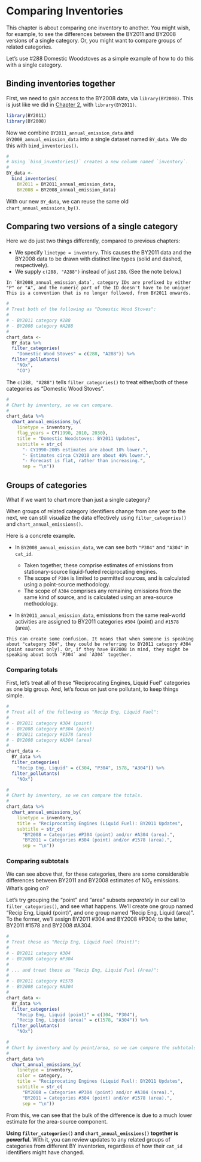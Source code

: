 # Comparing Inventories

This chapter is about comparing one inventory to another. You might wish, for example, to see the differences between the BY2011 and BY2008 versions of a single category. Or, you might want to compare groups of related categories.

Let's use #288 Domestic Woodstoves as a simple example of how to do this with a single category.

## Binding inventories together

First, we need to gain access to the BY2008 data, via `library(BY2008)`. This is just like we did in [Chapter 2](#setup), with `library(BY2011)`.

```r
library(BY2011)
library(BY2008)
```

Now we combine `BY2011_annual_emission_data` and `BY2008_annual_emission_data` into a single dataset named `BY_data`. We do this with `bind_inventories()`. 

```r
#
# Using `bind_inventories()` creates a new column named `inventory`.
#
BY_data <-
  bind_inventories(
    BY2011 = BY2011_annual_emission_data,
    BY2008 = BY2008_annual_emission_data)
```

With our new `BY_data`, we can reuse the same old `chart_annual_emissions_by()`.

## Comparing two versions of a single category

Here we do just two things differently, compared to previous chapters:

- We specify `linetype = inventory`. This causes the BY2011 data and the BY2008 data to be drawn with distinct line types (solid and dashed, respectively).
- We supply `c(288, "A288")` instead of just `288`. (See the note below.)

```block
In `BY2008_annual_emission_data`, category IDs are prefixed by either "P" or "A", and the numeric part of the ID doesn't have to be unique! This is a convention that is no longer followed, from BY2011 onwards. 
```

```r
#
# Treat both of the following as "Domestic Wood Stoves":
#
# - BY2011 category #288
# - BY2008 category #A288
#
chart_data <-
  BY_data %>%
  filter_categories(
    "Domestic Wood Stoves" = c(288, "A288")) %>%
  filter_pollutants(
    "NOx", 
    "CO") 
```

The `c(288, "A288")` tells `filter_categories()` to treat either/both of these categories as  "Domestic Wood Stoves".

```r
#
# Chart by inventory, so we can compare.
#
chart_data %>%
  chart_annual_emissions_by(
    linetype = inventory,
    flag_years = CY(1990, 2010, 2030),
    title = "Domestic Woodstoves: BY2011 Updates",
    subtitle = str_c(
      "- CY1990-2005 estimates are about 10% lower.",
      "- Estimates circa CY2010 are about 40% lower.",
      "- Forecast is flat, rather than increasing.",
      sep = "\n"))
```

## Groups of categories {#multiple-categories}

What if we want to chart more than just a single category?

When groups of related category identifiers change from one year to the next, we can still visualize the data effectively using `filter_categories()` and `chart_annual_emissions()`. 

Here is a concrete example.

- In `BY2008_annual_emission_data`, we can see both `"P304"` and `"A304"` in `cat_id`.

    - Taken together, these comprise estimates of emissions from stationary-source liquid-fueled reciprocating engines. 
    - The scope of `P304` is limited to permitted sources, and is calculated using a point-source methodology. 
    - The scope of `A304` comprises any remaining emissions from the same kind of source, and is calculated using an area-source methodology.
    
- In `BY2011_annual_emission_data`, emissions from the same real-world activities are assigned to BY2011 categories `#304` (point) and `#1578` (area).

```block
This can create some confusion. It means that when someone is speaking about "category 304", they could be referring to BY2011 category #304 (point sources only). Or, if they have BY2008 in mind, they might be speaking about both `P304` and `A304` together.
```

### Comparing totals {-}

First, let's treat all of these "Reciprocating Engines, Liquid Fuel" categories as one big group. And, let's focus on just one pollutant, to keep things simple.

```r
#
# Treat all of the following as "Recip Eng, Liquid Fuel":
#
# - BY2011 category #304 (point)
# - BY2008 category #P304 (point)
# - BY2011 category #1578 (area)
# - BY2008 category #A304 (area)
#
chart_data <-
  BY_data %>%
  filter_categories(
    "Recip Eng, Liquid" = c(304, "P304", 1578, "A304")) %>%
  filter_pollutants(
    "NOx") 
```

```r
#
# Chart by inventory, so we can compare the totals.
#
chart_data %>%
  chart_annual_emissions_by(
    linetype = inventory,
    title = "Reciprocating Engines (Liquid Fuel): BY2011 Updates",
    subtitle = str_c(
      "BY2008 = Categories #P304 (point) and/or #A304 (area).",
      "BY2011 = Categories #304 (point) and/or #1578 (area).",
      sep = "\n"))
```

### Comparing subtotals {-}

We can see above that, for these categories, there are some considerable differences between BY2011 and BY2008 estimates of NO~x~ emissions. What's going on? 

Let's try grouping the "point" and "area" subsets *separately* in our call to `filter_categories()`, and see what happens. We'll create one group named "Recip Eng, Liquid (point)", and one group named "Recip Eng, Liquid (area)". To the former, we'll assign BY2011 #304 and BY2008 #P304; to the latter, BY2011 #1578 and BY2008 #A304.

```r
#
# Treat these as "Recip Eng, Liquid Fuel (Point)":
#
# - BY2011 category #304
# - BY2008 category #P304
#
# ... and treat these as "Recip Eng, Liquid Fuel (Area)":
#
# - BY2011 category #1578
# - BY2008 category #A304
#
chart_data <-
  BY_data %>%
  filter_categories(
    "Recip Eng, Liquid (point)" = c(304, "P304"),
    "Recip Eng, Liquid (area)" = c(1578, "A304")) %>%
  filter_pollutants(
    "NOx") 
```

```r
#
# Chart by inventory and by point/area, so we can compare the subtotals.
#
chart_data %>%
  chart_annual_emissions_by(
    linetype = inventory,
    color = category,
    title = "Reciprocating Engines (Liquid Fuel): BY2011 Updates",
    subtitle = str_c(
      "BY2008 = Categories #P304 (point) and/or #A304 (area).",
      "BY2011 = Categories #304 (point) and/or #1578 (area).",
      sep = "\n")) 
```

From this, we can see that the bulk of the difference is due to a much lower estimate for the area-source component. 

**Using `filter_categories()` and `chart_annual_emissions()` together is powerful.** With it, you can review updates to any related groups of categories from different BY inventories, regardless of how their `cat_id` identifiers might have changed.
